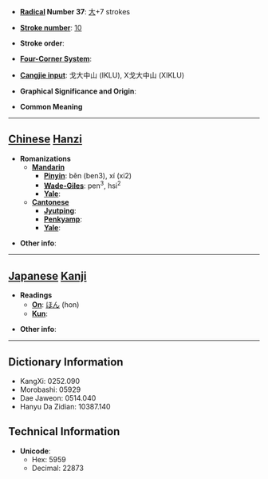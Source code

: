 * '''[[Wiktionary:Chinese radical index| Radical]] Number 37''': [[Wiktionary:Chinese radical index 大|大]]+7 strokes

* '''[[Wiktionary:Chinese total strokes index|Stroke number]]''': [[Wiktionary:Chinese total strokes index 10|10]]

* '''Stroke order''': 

* '''[[Wiktionary:Chinese four corner index|Four-Corner System]]''': 

* '''[[Wiktionary:Chinese Cangjie index|Cangjie input]]''': 戈大中山 (IKLU), X戈大中山 (XIKLU)

* '''Graphical Significance and Origin''': 

* '''Common Meaning'''

----

== [[Chinese]] [[Hanzi]] ==

* '''Romanizations'''
** '''[[Mandarin]]'''
*** '''[[Pinyin]]''': běn (ben3), xí (xi2)
*** '''[[Wade-Giles]]''': pen<sup>3</sup>, hsi<sup>2</sup>
*** '''[[Yale]]''': 
** '''[[Cantonese]]'''
*** '''[[Jyutping]]''':
*** '''[[Penkyamp]]''': 
*** '''[[Yale]]''': 

* '''Other info''': 

----

== [[Japanese]] [[Kanji]] ==

* '''Readings'''
** '''[[On]]''': [[ほん]] (hon)
** '''[[Kun]]''': 

* '''Other info''':  

----

== Dictionary Information ==

* KangXi: 0252.090
* Morobashi: 05929
* Dae Jaweon: 0514.040
* Hanyu Da Zidian: 10387.140

== Technical Information ==

* '''Unicode''':
** Hex: 5959
** Decimal: 22873